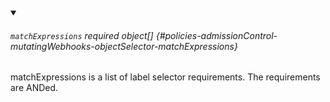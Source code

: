 


<details className="config-field" data-expandable="true" open>
<summary>

###### `matchExpressions` <span className="config-field-required" data-required="false">required</span> <span className="config-field-type">object[]</span> <span className="config-field-default"></span> <span className="config-field-enum"></span> {#policies-admissionControl-mutatingWebhooks-objectSelector-matchExpressions}

matchExpressions is a list of label selector requirements. The requirements are ANDed.

</summary>

<PartialMatchexpressionsreference />


</details>
